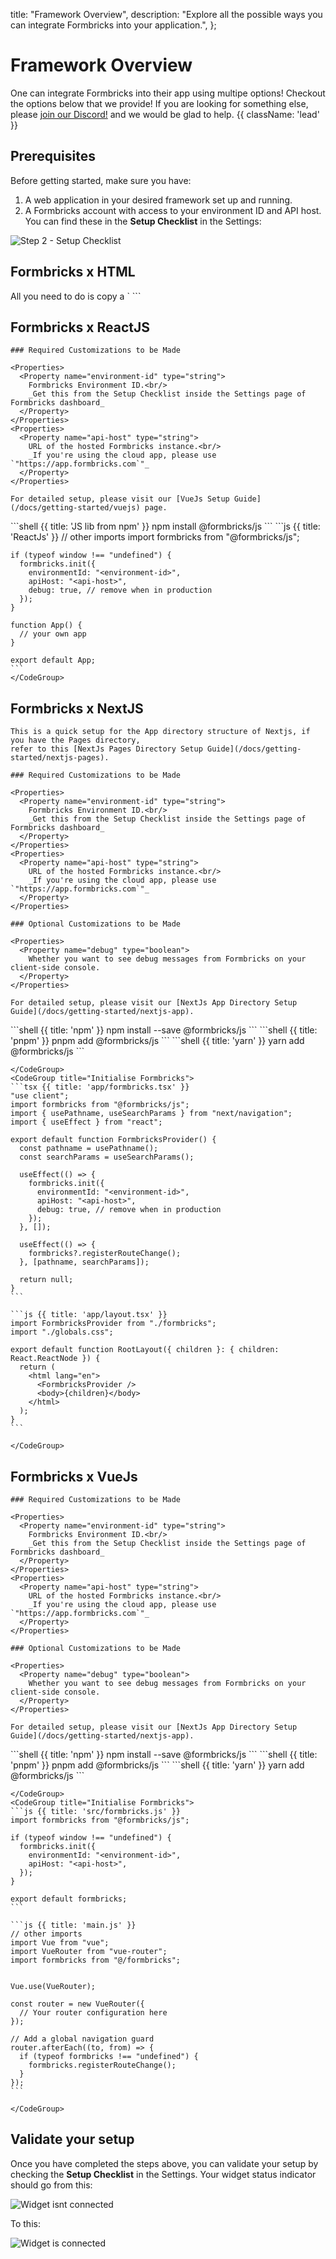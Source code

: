 
  title: "Framework Overview",
  description: "Explore all the possible ways you can integrate Formbricks into your application.",
};

# Framework Overview

One can integrate Formbricks into their app using multipe options! Checkout the options below that we provide! If you are looking
for something else, please [join our Discord!](https://formbricks.com/discord) and we would be glad to help. {{ className: 'lead' }}

<Libraries />

## Prerequisites

Before getting started, make sure you have:

1. A web application in your desired framework set up and running.
2. A Formbricks account with access to your environment ID and API host. You can find these in the **Setup Checklist** in the Settings:

<Image
  src={SetupChecklist}
  alt="Step 2 - Setup Checklist"
  quality="100"
  className="rounded-lg max-w-full sm:max-w-3xl"
/>

## Formbricks x HTML

<Row>
  <Col>
    All you need to do is copy a `<script>` tag to your HTML head, and that’s about it!

    ### Required Customizations to be Made

    <Properties>
      <Property name="environment-id" type="string">
        Formbricks Environment ID.<br/>
        _Get this from the Setup Checklist inside the Settings page of Formbricks dashboard_
      </Property>
    </Properties>
    <Properties>
      <Property name="api-host" type="string">
        URL of the hosted Formbricks instance.<br/>
        _If you're using the cloud app, please use `"https://app.formbricks.com`"_
      </Property>
    </Properties>

  </Col>
  <Col sticky>
    <CodeGroup title="HTML">
    ```html {{ title: 'HTML' }}
    <script type="text/javascript">
    !function(){var t=document.createElement("script");t.type="text/javascript",t.async=!0,t.src="./dist/index.umd.js";var e=document.getElementsByTagName("script")[0];e.parentNode.insertBefore(t,e),setTimeout(function(){window.formbricks.init("<environment-id>","<api-host>")},500)}();
    </script>
    ```
    </CodeGroup>
  </Col>
</Row>

## Formbricks x ReactJS

<Row>
  <Col>

    ### Required Customizations to be Made

    <Properties>
      <Property name="environment-id" type="string">
        Formbricks Environment ID.<br/>
        _Get this from the Setup Checklist inside the Settings page of Formbricks dashboard_
      </Property>
    </Properties>
    <Properties>
      <Property name="api-host" type="string">
        URL of the hosted Formbricks instance.<br/>
        _If you're using the cloud app, please use `"https://app.formbricks.com`"_
      </Property>
    </Properties>

    For detailed setup, please visit our [VueJs Setup Guide](/docs/getting-started/vuejs) page.

  </Col>
  <Col sticky>
    <CodeGroup title="Install Formbricks JS library">
    ```shell {{ title: 'JS lib from npm' }}
    npm install @formbricks/js
    ```
    </CodeGroup>
    <CodeGroup title="Initialise Formbricks in your App">
    ```js {{ title: 'ReactJs' }}
    // other imports
    import formbricks from "@formbricks/js";

    if (typeof window !== "undefined") {
      formbricks.init({
        environmentId: "<environment-id>",
        apiHost: "<api-host>",
        debug: true, // remove when in production
      });
    }

    function App() {
      // your own app
    }

    export default App;
    ```
    </CodeGroup>

  </Col>
</Row>

## Formbricks x NextJS

<Row>
  <Col>

    This is a quick setup for the App directory structure of Nextjs, if you have the Pages directory,
    refer to this [NextJs Pages Directory Setup Guide](/docs/getting-started/nextjs-pages).

    ### Required Customizations to be Made

    <Properties>
      <Property name="environment-id" type="string">
        Formbricks Environment ID.<br/>
        _Get this from the Setup Checklist inside the Settings page of Formbricks dashboard_
      </Property>
    </Properties>
    <Properties>
      <Property name="api-host" type="string">
        URL of the hosted Formbricks instance.<br/>
        _If you're using the cloud app, please use `"https://app.formbricks.com`"_
      </Property>
    </Properties>

    ### Optional Customizations to be Made

    <Properties>
      <Property name="debug" type="boolean">
        Whether you want to see debug messages from Formbricks on your client-side console.
      </Property>
    </Properties>

    For detailed setup, please visit our [NextJs App Directory Setup Guide](/docs/getting-started/nextjs-app).

  </Col>
  <Col sticky>
    <CodeGroup title="Install Formbricks JS library">
    ```shell {{ title: 'npm' }}
    npm install --save @formbricks/js
    ```
    ```shell {{ title: 'pnpm' }}
    pnpm add @formbricks/js
    ```
    ```shell {{ title: 'yarn' }}
    yarn add @formbricks/js
    ```

    </CodeGroup>
    <CodeGroup title="Initialise Formbricks">
    ```tsx {{ title: 'app/formbricks.tsx' }}
    "use client";
    import formbricks from "@formbricks/js";
    import { usePathname, useSearchParams } from "next/navigation";
    import { useEffect } from "react";

    export default function FormbricksProvider() {
      const pathname = usePathname();
      const searchParams = useSearchParams();

      useEffect(() => {
        formbricks.init({
          environmentId: "<environment-id>",
          apiHost: "<api-host>",
          debug: true, // remove when in production
        });
      }, []);

      useEffect(() => {
        formbricks?.registerRouteChange();
      }, [pathname, searchParams]);

      return null;
    }
    ```

    ```js {{ title: 'app/layout.tsx' }}
    import FormbricksProvider from "./formbricks";
    import "./globals.css";

    export default function RootLayout({ children }: { children: React.ReactNode }) {
      return (
        <html lang="en">
          <FormbricksProvider />
          <body>{children}</body>
        </html>
      );
    }
    ```

    </CodeGroup>

  </Col>
</Row>

## Formbricks x VueJs

<Row>
  <Col>

    ### Required Customizations to be Made

    <Properties>
      <Property name="environment-id" type="string">
        Formbricks Environment ID.<br/>
        _Get this from the Setup Checklist inside the Settings page of Formbricks dashboard_
      </Property>
    </Properties>
    <Properties>
      <Property name="api-host" type="string">
        URL of the hosted Formbricks instance.<br/>
        _If you're using the cloud app, please use `"https://app.formbricks.com`"_
      </Property>
    </Properties>

    ### Optional Customizations to be Made

    <Properties>
      <Property name="debug" type="boolean">
        Whether you want to see debug messages from Formbricks on your client-side console.
      </Property>
    </Properties>

    For detailed setup, please visit our [NextJs App Directory Setup Guide](/docs/getting-started/nextjs-app).

  </Col>
  <Col sticky>
    <CodeGroup title="Install Formbricks JS library">
    ```shell {{ title: 'npm' }}
    npm install --save @formbricks/js
    ```
    ```shell {{ title: 'pnpm' }}
    pnpm add @formbricks/js
    ```
    ```shell {{ title: 'yarn' }}
    yarn add @formbricks/js
    ```

    </CodeGroup>
    <CodeGroup title="Initialise Formbricks">
    ```js {{ title: 'src/formbricks.js' }}
    import formbricks from "@formbricks/js";

    if (typeof window !== "undefined") {
      formbricks.init({
        environmentId: "<environment-id>",
        apiHost: "<api-host>",
      });
    }

    export default formbricks;
    ```

    ```js {{ title: 'main.js' }}
    // other imports
    import Vue from "vue";
    import VueRouter from "vue-router";
    import formbricks from "@/formbricks";


    Vue.use(VueRouter);

    const router = new VueRouter({
      // Your router configuration here
    });

    // Add a global navigation guard
    router.afterEach((to, from) => {
      if (typeof formbricks !== "undefined") {
        formbricks.registerRouteChange();
      }
    });
    ```

    </CodeGroup>

  </Col>
</Row>

## Validate your setup

Once you have completed the steps above, you can validate your setup by checking the **Setup Checklist** in the Settings. Your widget status indicator should go from this:

<Image
  src={WidgetNotConnected}
  alt="Widget isnt connected"
  quality="100"
  className="rounded-lg max-w-full sm:max-w-3xl"
/>

To this:

<Image
  src={WidgetConnected}
  alt="Widget is connected"
  quality="100"
  className="rounded-lg max-w-full sm:max-w-3xl"
/>

